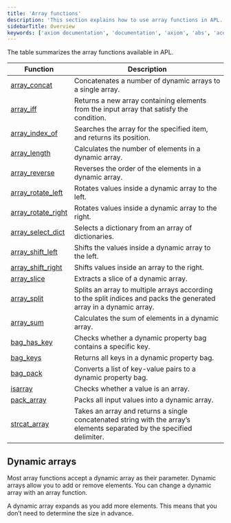 ```yaml
---
title: 'Array functions'
description: 'This section explains how to use array functions in APL.'
sidebarTitle: Overview
keywords: ['axiom documentation', 'documentation', 'axiom', 'abs', 'acos', 'asin', 'atan', 'cos', 'exp2', 'gamma', 'log2', 'log10', 'pi', 'radians']
---
```


The table summarizes the array functions available in APL.

| Function                             | Description                                                                                                     |
| --------------------------------------------- | ------------------------------------------------------------------------------------------------------------------- |
| [array_concat](/apl/scalar-functions/array-functions/array-concat)           | Concatenates a number of dynamic arrays to a single array.                                                          |
| [array_iff](/apl/scalar-functions/array-functions/array-iff)                 | Returns a new array containing elements from the input array that satisfy the condition.                            |
| [array_index_of](/apl/scalar-functions/array-functions/array-index-of)       | Searches the array for the specified item, and returns its position.                                                |
| [array_length](/apl/scalar-functions/array-functions/array-length)           | Calculates the number of elements in a dynamic array.                                                               |
| [array_reverse](/apl/scalar-functions/array-functions/array-reverse)         | Reverses the order of the elements in a dynamic array.                                                              |
| [array_rotate_left](/apl/scalar-functions/array-functions/array-rotate-left)   | Rotates values inside a dynamic array to the left.                                                                |
| [array_rotate_right](/apl/scalar-functions/array-functions/array-rotate-right) | Rotates values inside a dynamic array to the right.                                                               |
| [array_select_dict](/apl/scalar-functions/array-functions/array-select-dict) | Selects a dictionary from an array of dictionaries.                                                                 |
| [array_shift_left](/apl/scalar-functions/array-functions/array-shift-left)   | Shifts the values inside a dynamic array to the left.                                                             |
| [array_shift_right](/apl/scalar-functions/array-functions/array-shift-right) | Shifts values inside an array to the right.                                                                         |
| [array_slice](/apl/scalar-functions/array-functions/array-slice)             | Extracts a slice of a dynamic array.                                                                                |
| [array_split](/apl/scalar-functions/array-functions/array-split)             | Splits an array to multiple arrays according to the split indices and packs the generated array in a dynamic array. |
| [array_sum](/apl/scalar-functions/array-functions/array-sum)                 | Calculates the sum of elements in a dynamic array.                                                                  |
| [bag_has_key](/apl/scalar-functions/array-functions/bag-has-key)                 | Checks whether a dynamic property bag contains a specific key.                                                                  |
| [bag_keys](/apl/scalar-functions/array-functions/bag-keys)                 | Returns all keys in a dynamic property bag.                                                                  |
| [bag_pack](/apl/scalar-functions/array-functions/bag-pack)                 | Converts a list of key-value pairs to a dynamic property bag.                                                                  |
| [isarray](/apl/scalar-functions/array-functions/isarray)                     | Checks whether a value is an array.                                                                                 |
| [pack_array](/apl/scalar-functions/array-functions/pack-array)               | Packs all input values into a dynamic array.                                                                        |
| [strcat_array](/apl/scalar-functions/array-functions/strcat-array)               | Takes an array and returns a single concatenated string with the array’s elements separated by the specified delimiter. |

## Dynamic arrays

Most array functions accept a dynamic array as their parameter. Dynamic arrays allow you to add or remove elements. You can change a dynamic array with an array function.

A dynamic array expands as you add more elements. This means that you don’t need to determine the size in advance.

